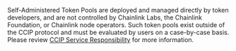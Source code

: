 
<Aside type="caution" title="Token Pool Ownership">

Self-Administered Token Pools are deployed and managed directly by token developers, and are not controlled by Chainlink Labs, the Chainlink Foundation, or Chainlink node operators. Such token pools exist outside of the CCIP protocol and must be evaluated by users on a case-by-case basis. Please review [CCIP Service Responsibility](/ccip/service-responsibility) for more information.

</Aside>
